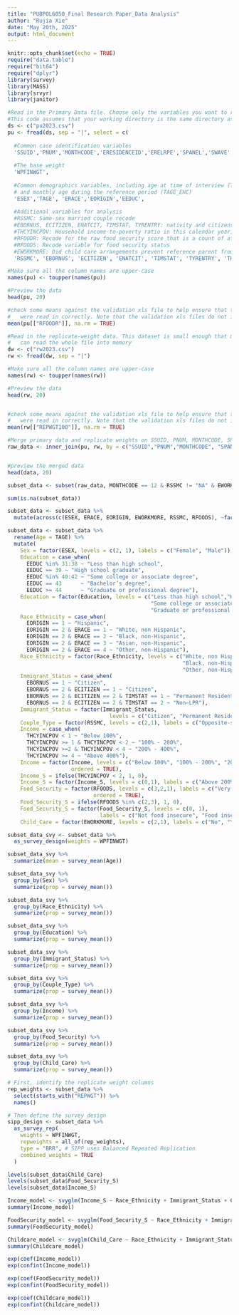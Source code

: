 ---
title: "PUBPOL6050_Final Research Paper_Data Analysis"
author: "Rujia Xie"
date: "May 20th, 2025"
output: html_document
---

```{r setup, include=FALSE}
knitr::opts_chunk$set(echo = TRUE)
require("data.table")
require("bit64")
require("dplyr")
library(survey)
library(MASS)
library(srvyr)
library(janitor)
```

```{r read-raw-files-from-SIPP}
#Read in the Primary Data file. Choose only the variables you want to read in in order to save on memory.
#This code assumes that your working directory is the same directory as the data.
ds <- c("pu2023.csv")
pu <- fread(ds, sep = "|", select = c(
  
  #Common case identification variables
  'SSUID','PNUM','MONTHCODE','ERESIDENCEID','ERELRPE','SPANEL','SWAVE',
  
  #The base weight
  'WPFINWGT',
  
  #Common demographics variables, including age at time of interview (TAGE)
  #	and monthly age during the reference period (TAGE_EHC)
  'ESEX','TAGE', 'ERACE','EORIGIN','EEDUC',
  
  #Additional variables for analysis
  #RSSMC: Same-sex married couple recode
  #EBORNUS, ECITIZEN, ENATCIT, TIMSTAT, TYRENTRY: nativity and citizenship
  #THCYINCPOV: Household income-to-poverty ratio in this calendar year, excluding Type 2 individuals  
  #RFOODR: Recode for the raw food security score that is a count of affirmative responses (0-6).
  #RFOODS: Recode variable for food security status
  #EWORKMORE: Did child care arrangements prevent reference parent from working or working more during the fall of the reference year?
  'RSSMC', 'EBORNUS', 'ECITIZEN', 'ENATCIT', 'TIMSTAT', 'TYRENTRY', 'THCYINCPOV', 'RFOODR', 'RFOODS', 'EWORKMORE', 'ETIMELOST', 'ETIMELOST_TP'))

#Make sure all the column names are upper-case
names(pu) <- toupper(names(pu))

#Preview the data
head(pu, 20)

#check some means against the validation xls file to help ensure that the data
#	were read in correctly. Note that the validation xls files do not include all variables.
mean(pu[["RFOODR"]], na.rm = TRUE)

#Read in the replicate-weight data. This dataset is small enough that most machines
#	can read the whole file into memory
dw <- c("rw2023.csv")
rw <- fread(dw, sep = "|")

#Make sure all the column names are upper-case
names(rw) <- toupper(names(rw))

#Preview the data
head(rw, 20)


#check some means against the validation xls file to help ensure that the data
#	were read in correctly. Note that the validation xls files do not include all variables.
mean(rw[["REPWGT100"]], na.rm = TRUE)

#Merge primary data and replicate weights on SSUID, PNUM, MONTHCODE, SPANEL, and SWAVE
raw_data <- inner_join(pu, rw, by = c("SSUID","PNUM","MONTHCODE", "SPANEL", "SWAVE"))


#preview the merged data
head(data, 20)
```
```{r subset-data}
subset_data <- subset(raw_data, MONTHCODE == 12 & RSSMC != "NA" & EWORKMORE != "NA")
```

```{r check-nas}
sum(is.na(subset_data))
```


```{r make-own-variables}
subset_data <- subset_data %>%
  mutate(across(c(ESEX, ERACE, EORIGIN, EWORKMORE, RSSMC, RFOODS), ~factor(.)))

subset_data <- subset_data %>%
  rename(Age = TAGE) %>%
  mutate(
    Sex = factor(ESEX, levels = c(2, 1), labels = c("Female", "Male")),
    Education = case_when(
      EEDUC %in% 31:38 ~ "Less than high school",
      EEDUC == 39 ~ "High school graduate",
      EEDUC %in% 40:42 ~ "Some college or associate degree",
      EEDUC == 43      ~ "Bachelor’s degree",
      EEDUC >= 44      ~ "Graduate or professional degree"),
    Education = factor(Education, levels = c("Less than high school","High school graduate", 
                                             "Some college or associate degree", "Bachelor’s degree", 
                                             "Graduate or professional degree")),
    Race_Ethnicity = case_when(
      EORIGIN == 1 ~ "Hispanic",
      EORIGIN == 2 & ERACE == 1 ~ "White, non Hispanic",
      EORIGIN == 2 & ERACE == 2 ~ "Black, non-Hispanic",
      EORIGIN == 2 & ERACE == 3 ~ "Asian, non-Hispanic",
      EORIGIN == 2 & ERACE == 4 ~ "Other, non-Hispanic"),
    Race_Ethnicity = factor(Race_Ethnicity, levels = c("White, non Hispanic", "Hispanic", 
                                                       "Black, non-Hispanic", "Asian, non-Hispanic", 
                                                       "Other, non-Hispanic")),
    Immigrant_Status = case_when(
      EBORNUS == 1 ~ "Citizen",
      EBORNUS == 2 & ECITIZEN == 1 ~ "Citizen",
      EBORNUS == 2 & ECITIZEN == 2 & TIMSTAT == 1 ~ "Permanent Resident",
      EBORNUS == 2 & ECITIZEN == 2 & TIMSTAT == 2 ~ "Non–LPR"),
    Immigrant_Status = factor(Immigrant_Status, 
                                levels = c("Citizen", "Permanent Resident", "Non–LPR")),
    Couple_Type = factor(RSSMC, levels = c(2,1), labels = c("Opposite-sex", "Same-sex")),
    Income = case_when(
      THCYINCPOV < 1 ~ "Below 100%",
      THCYINCPOV >= 1 & THCYINCPOV < 2 ~ "100% - 200%",
      THCYINCPOV >=2 & THCYINCPOV < 4 ~ "200% - 400%",
      THCYINCPOV >= 4 ~ "Above 400%"),
    Income = factor(Income, levels = c("Below 100%", "100% - 200%", "200% - 400%", "Above 400%"),
                    ordered = TRUE),
    Income_S = ifelse(THCYINCPOV < 2, 1, 0),
    Income_S = factor(Income_S, levels = c(0,1), labels = c("Above 200%", "Below 200%")),
    Food_Security = factor(RFOODS, levels = c(3,2,1), labels = c("Very low", "Low", "High or marginal"),
                           ordered = TRUE),
    Food_Security_S = ifelse(RFOODS %in% c(2,3), 1, 0),
    Food_Security_S = factor(Food_Security_S, levels = c(0, 1), 
                             labels = c("Not food insecure", "Food insecure")),
    Child_Care = factor(EWORKMORE, levels = c(2,1), labels = c("No", "Yes")))
```




```{r apply-weights-and-summarize-statistics}
subset_data_svy <- subset_data %>%
  as_survey_design(weights = WPFINWGT)

subset_data_svy %>%
  summarize(mean = survey_mean(Age))

subset_data_svy %>%
  group_by(Sex) %>%
  summarize(prop = survey_mean())

subset_data_svy %>%
  group_by(Race_Ethnicity) %>%
  summarize(prop = survey_mean())

subset_data_svy %>%
  group_by(Education) %>%
  summarize(prop = survey_mean())

subset_data_svy %>%
  group_by(Immigrant_Status) %>%
  summarize(prop = survey_mean())

subset_data_svy %>%
  group_by(Couple_Type) %>%
  summarize(prop = survey_mean())

subset_data_svy %>%
  group_by(Income) %>%
  summarize(prop = survey_mean())

subset_data_svy %>%
  group_by(Food_Security) %>%
  summarize(prop = survey_mean())

subset_data_svy %>%
  group_by(Child_Care) %>%
  summarize(prop = survey_mean())
```


```{r conduct-weighted-regression}
# First, identify the replicate weight columns
rep_weights <- subset_data %>%
  select(starts_with("REPWGT")) %>%
  names()

# Then define the survey design
sipp_design <- subset_data %>%
  as_survey_rep(
    weights = WPFINWGT,
    repweights = all_of(rep_weights),
    type = "BRR", # SIPP uses Balanced Repeated Replication
    combined_weights = TRUE
  )
```


```{r check-levels-of-outcomes}
levels(subset_data$Child_Care)
levels(subset_data$Food_Security_S)
levels(subset_data$Income_S)
```

```{r conduct-weighted-regression}
Income_model <- svyglm(Income_S ~ Race_Ethnicity + Immigrant_Status + Couple_Type + Age + Sex + Education, design = sipp_design, family = quasibinomial())
summary(Income_model)

FoodSecurity_model <- svyglm(Food_Security_S ~ Race_Ethnicity + Immigrant_Status + Couple_Type + Age + Sex + Education, design = sipp_design, family = quasibinomial())
summary(FoodSecurity_model)

Childcare_model <- svyglm(Child_Care ~ Race_Ethnicity + Immigrant_Status + Couple_Type + Age + Sex + Education, design = sipp_design, family = quasibinomial())
summary(Childcare_model)
```

```{r model-1-results}
exp(coef(Income_model))
exp(confint(Income_model))
```

```{r model-2-results}
exp(coef(FoodSecurity_model))
exp(confint(FoodSecurity_model))
```

```{r model-3-results}
exp(coef(Childcare_model))
exp(confint(Childcare_model))
```

